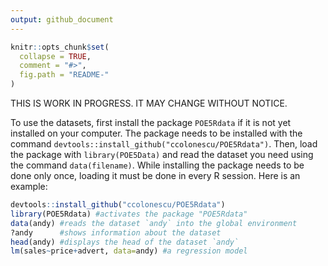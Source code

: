 ```yaml
---
output: github_document
---
```


<!-- README.md is generated from README.Rmd. Please edit that file -->

```r
knitr::opts_chunk$set(
  collapse = TRUE,
  comment = "#>",
  fig.path = "README-"
)
```

THIS IS WORK IN PROGRESS. IT MAY CHANGE WITHOUT NOTICE.

To use the datasets, first install the package `POE5Rdata` if it is not yet installed on your computer. The package needs to be installed with the command `devtools::install_github("ccolonescu/POE5Rdata")`. Then, load the package with `library(POE5Data)` and read the dataset you need using the command `data(filename)`. While installing the package needs to be done only once, loading it must be done in every R session. Here is an example:

```r
devtools::install_github("ccolonescu/POE5Rdata") 
library(POE5Rdata) #activates the package "POE5Rdata"
data(andy) #reads the dataset `andy` into the global environment
?andy      #shows information about the dataset
head(andy) #displays the head of the dataset `andy`
lm(sales~price+advert, data=andy) #a regression model
```


